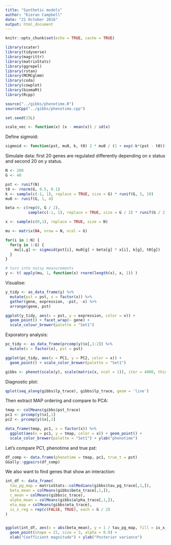 ```yaml
---
title: "Synthetic models"
author: "Kieran Campbell"
date: "21 October 2016"
output: html_document
---
```


```r
knitr::opts_chunk$set(echo = TRUE, cache = TRUE)

library(scater)
library(tidyverse)
library(magrittr)
library(matrixStats)
library(ggrepel)
library(rstan)
library(MCMCglmm)
library(coda)
library(cowplot)
library(biomaRt)
library(Rcpp)

source("../gibbs/phenotime.R")
sourceCpp("../gibbs/phenotime.cpp")

set.seed(15L)

scale_vec <- function(x) (x - mean(x)) / sd(x)
```


Define sigmoid:

```r
sigmoid <- function(pst, mu0, k, t0) 2 * mu0 / (1 + exp(-k*(pst - t0)))
```

Simulate data: first 20 genes are regulated differently depending on x status and second 20 on y status.

```r
N <- 200
G <- 40

pst <- runif(N)
t0 <- rnorm(G, 0.5, 0.1)
k <- sample(c(-1, 1), replace = TRUE, size = G) * runif(G, 5, 10)
mu0 <- runif(G, 1, 4)

beta <- c(rep(0, G / 2),
          sample(c(-1, 1), replace = TRUE, size = G / 2) * runif(G / 2, 1,5))

x <- sample(c(0,1), replace = TRUE, size = N)

mu <- matrix(NA, nrow = N, ncol = G)

for(i in 1:N) {
  for(g in 1:G) {
    mu[i,g] <- sigmoid(pst[i], mu0[g] + beta[g] * x[i], k[g], t0[g])
  }
}

# turn into noisy measurements
y <- t( apply(mu, 1, function(x) rnorm(length(x), x, 1)) )

```

Visualise:

```r
y_tidy <- as_data_frame(y) %>% 
  mutate(pst = pst, x = factor(x)) %>% 
  gather(gene, expression, -pst, -x) %>% 
  arrange(gene, pst)

ggplot(y_tidy, aes(x = pst, y = expression, color = x)) + 
  geom_point() + facet_wrap(~ gene) +
  scale_colour_brewer(palette = "Set1")
```

Exporatory analysis:

```r
pc_tidy <- as_data_frame(prcomp(y)$x[,1:2]) %>% 
  mutate(x = factor(x), pst = pst)

ggplot(pc_tidy, aes(x = PC1, y = PC2, color = x)) + 
  geom_point() + scale_color_brewer(palette = "Set1")
```


```r
gibbs <- phenot(scale(y), scale(matrix(x, ncol = 1)), iter = 4000, thin = 2)
```

Diagnostic plot:

```r
qplot(seq_along(gibbs$lp_trace), gibbs$lp_trace, geom = 'line')
```

Then extract MAP ordering and compare to PCA:

```r
tmap <- colMeans(gibbs$pst_trace)
pc1 <- prcomp(y)$x[,1]
pc2 <- prcomp(y)$x[,2]

data_frame(tmap, pc1, x = factor(x)) %>% 
  ggplot(aes(x = pc1, y = tmap, color = x)) + geom_point() +
  scale_color_brewer(palette = "Set1") + ylab("phenotime")
```


Let's compare PC1, phenotime and true pst:

```r
df_comp <- data.frame(phenotime = tmap, pc1, true_t = pst)
GGally::ggpairs(df_comp)
```

We also want to find genes that show an interaction:

```r
int_df <- data_frame(
  tau_pg_map = matrixStats::colMedians(gibbs$tau_pg_trace[,1,]),
  beta_mean = colMeans(gibbs$beta_trace[,1,]),
  c_mean = colMeans(gibbs$c_trace),
  alpha_mean = colMeans(gibbs$alpha_trace[,1,]),
  eta_map = colMeans(gibbs$eta_trace),
  is_x_reg = rep(c(FALSE, TRUE), each = G / 2)
)


ggplot(int_df, aes(x = abs(beta_mean), y = 1 / tau_pg_map, fill = is_x_reg)) +
  geom_point(shape = 21, size = 3, alpha = 0.9) + 
  xlab("Coefficient magnitude") + ylab("Posterior variance")
```


